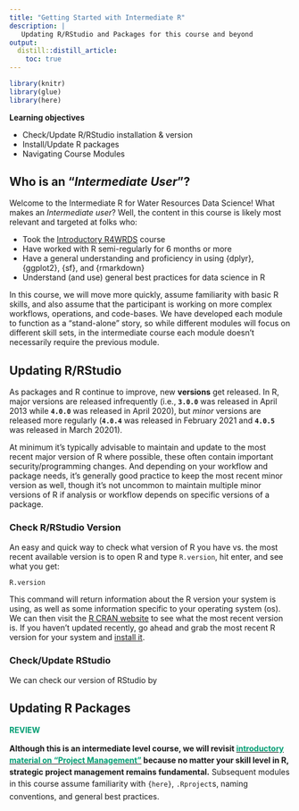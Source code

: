 ```yaml
---
title: "Getting Started with Intermediate R"
description: | 
   Updating R/RStudio and Packages for this course and beyond
output: 
  distill::distill_article:
    toc: true
---
```


```r

library(knitr)
library(glue)
library(here)

```

::: {.obj}
**Learning objectives**

-   Check/Update R/RStudio installation & version
-   Install/Update R packages
-   Navigating Course Modules
:::

## Who is an "*Intermediate User*"?

Welcome to the Intermediate R for Water Resources Data Science! What makes an *Intermediate user*? Well, the content in this course is likely most relevant and targeted at folks who:

 - Took the [Introductory R4WRDS](https://r4wrds.com/intro/) course
 - Have worked with R semi-regularly for 6 months or more
 - Have a general understanding and proficiency in using {dplyr}, {ggplot2}, {sf}, and {rmarkdown}
 - Understand (and use) general best practices for data science in R

In this course, we will move more quickly, assume familiarity with basic R skills, and also assume that the participant is working on more complex workflows, operations, and code-bases. We have developed each module to function as a "stand-alone" story, so while different modules will focus on different skill sets, in the intermediate course each module doesn't necessarily require the previous module.

## Updating R/RStudio

As packages and R continue to improve, new **versions** get released. In R, major versions are released infrequently (i.e., **`3.0.0`** was released in April 2013 while **`4.0.0`** was released in April 2020), but *minor* versions are released more regularly (**`4.0.4`** was released in February 2021 and **`4.0.5`** was released in March 20201). 

At minimum it's typically advisable to maintain and update to the most recent major version of R where possible, these often contain important security/programming changes. And depending on your workflow and package needs, it's generally good practice to keep the most recent minor version as well, though it's not uncommon to maintain multiple minor versions of R if analysis or workflow depends on specific versions of a package.

### Check R/RStudio Version

An easy and quick way to check what version of R you have vs. the most recent available version is to open R and type `R.version`, hit enter, and see what you get:

```r

R.version

```

This command will return information about the R version your system is using, as well as some information specific to your operating system (os). We can then visit the [R CRAN website](https://cran.r-project.org/) to see what the most recent version is. If you haven't updated recently, go ahead and grab the most recent R version for your system and [install it](https://r4wrds.com/intro/m_install_R.html#step-1.-install).

### Check/Update RStudio

We can check our version of RStudio by 

## Updating R Packages


:::challenge

<font color="#009E73">**REVIEW**</font> 

<p style="line-height: 1.5em;">
**Although this is an intermediate level course, we will revisit [[introductory material on "Project Management"]{style="color: #009e73"}](../intro/m_project_management.html) because no matter your skill level in R, strategic project management remains fundamental.** Subsequent modules in this course assume familiarity with `{here}`, `.Rproject`s, naming conventions, and general best practices.
</p>

:::

